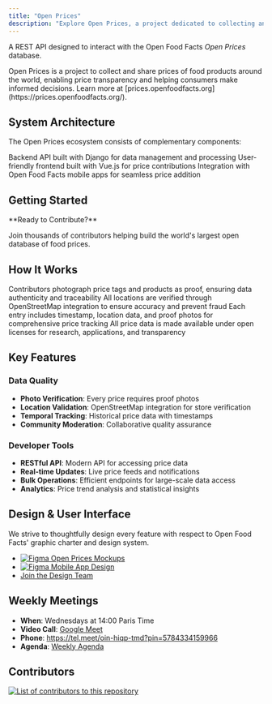 ```yaml
---
title: "Open Prices"
description: "Explore Open Prices, a project dedicated to collecting and sharing food product prices globally. Features REST API, web interface, and contributor tools."
---
```



A REST API designed to interact with the Open Food Facts _Open Prices_ database.

<Callout type="info">
  Open Prices is a project to collect and share prices of food products around
  the world, enabling price transparency and helping consumers make informed
  decisions. Learn more at
  [prices.openfoodfacts.org](https://prices.openfoodfacts.org/).
</Callout>

## System Architecture

The Open Prices ecosystem consists of complementary components:

<Steps>
  <Step title="REST API">
    Backend API built with Django for data management and processing
  </Step>
  <Step title="Web Interface">
    User-friendly frontend built with Vue.js for price contributions
  </Step>
  <Step title="Mobile Integration">
    Integration with Open Food Facts mobile apps for seamless price addition
  </Step>
</Steps>

## Getting Started

<Callout type="info">
**Ready to Contribute?**

Join thousands of contributors helping build the world's largest open database of food prices.

</Callout>

<Cards>
  <Card
    title="Add a Single Price"
    href="/docs/Open-price/add-a-price"
    description="Step-by-step guide to add individual product prices with proof photos"
  />
  <Card
    title="Add Multiple Prices"
    href="/docs/Open-price/add-multiple-prices"
    description="Efficient workflow for adding prices from shopping trips and store visits"
  />
  <Card
    title="API Documentation"
    href="/docs/Open-price/"
    description="Complete API reference for developers building price-aware applications"
  />
  <Card
    title="Maintenance Guide"
    href="/docs/Open-price/maintenance"
    description="Technical maintenance procedures, OCR operations, and data quality tools"
  />
</Cards>

## How It Works

<Steps>
  <Step title="Data Collection">
    Contributors photograph price tags and products as proof, ensuring data
    authenticity and traceability
  </Step>
  <Step title="Location Verification">
    All locations are verified through OpenStreetMap integration to ensure
    accuracy and prevent fraud
  </Step>
  <Step title="Price Validation">
    Each entry includes timestamp, location data, and proof photos for
    comprehensive price tracking
  </Step>
  <Step title="Open Data">
    All price data is made available under open licenses for research,
    applications, and transparency
  </Step>
</Steps>

## Key Features

### Data Quality

- **Photo Verification**: Every price requires proof photos
- **Location Validation**: OpenStreetMap integration for store verification
- **Temporal Tracking**: Historical price data with timestamps
- **Community Moderation**: Collaborative quality assurance

### Developer Tools

- **RESTful API**: Modern API for accessing price data
- **Real-time Updates**: Live price feeds and notifications
- **Bulk Operations**: Efficient endpoints for large-scale data access
- **Analytics**: Price trend analysis and statistical insights

## Design & User Interface

We strive to thoughtfully design every feature with respect to Open Food Facts' graphic charter and design system.

- [![Figma](https://img.shields.io/badge/figma-%23F24E1E.svg?logo=figma&logoColor=white) Open Prices Mockups](https://www.figma.com/design/cIB7CInl2BfueMzWnz09t6/Open-Prices?node-id=0-1&p=f&t=LC7UvPjngw57NGSs-0)
- [![Figma](https://img.shields.io/badge/figma-%23F24E1E.svg?logo=figma&logoColor=white) Mobile App Design](https://www.figma.com/design/nFMjewFAOa8cahtob7CAB/Mobile-App-Design--Quentin-?node-id=5816-22697&p=f&t=AkgTM9QzMK7tQeGC-0)
- [Join the Design Team](https://github.com/openfoodfacts/openfoodfacts-design)

## Weekly Meetings

- **When**: Wednesdays at 14:00 Paris Time
- **Video Call**: [Google Meet](https://meet.google.com/oin-hiqp-tmd)
- **Phone**: https://tel.meet/oin-hiqp-tmd?pin=5784334159966
- **Agenda**: [Weekly Agenda](https://docs.google.com/document/u/0/d/1-OfMAi-cB7mi9_q172EbBCWHkfKDM0zVg4wzULW3pFY/edit)

## Contributors

<a href="https://github.com/openfoodfacts/open-prices/graphs/contributors">
  <img
    alt="List of contributors to this repository"
    src="https://contrib.rocks/image?repo=openfoodfacts/open-prices"
  />
</a>
